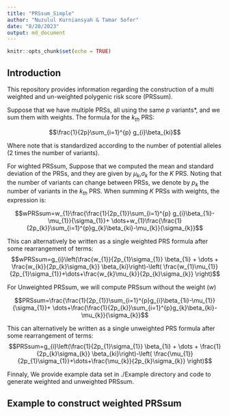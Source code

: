 ```yaml
---
title: "PRSsum_Simple"
author: "Nuzulul Kurniansyah & Tamar Sofer"
date: "8/20/2023"
output: md_document
---
```


```r
knitr::opts_chunk$set(echo = TRUE)
```



## Introduction

This repository provides information regarding the construction of a
multi weighted and un-weighted polygenic risk score (PRSsum).

Suppose that we have multiple PRSs, all using the same $p$ variants\*, and
we sum them with weights. The formula for the $k_{th}$ PRS:

$$\frac{1}{2p}\sum_{i=1}^{p} g_{i}\beta_{ki}$$

Where note that is standardized according to the number of potential alleles (2 times the number of variants). 

For wighted PRSsum, Suppose that we computed the mean and standard deviation of the PRSs, and they are given by $\mu_{k}$,$\sigma_{k}$ for the $K$ PRS. Noting that the number of variants can change between PRSs, we denote by $p_{k}$ the number of variants in the $k_{th}$ PRS. When summing $K$ PRSs with weights, the expression is:

$$wPRSsum=w_{1}\frac{\frac{1}{2p_{1}}\sum_{i=1}^{p} g_{i}\beta_{1i}-\mu_{1}}{\sigma_{1}}+ \dots+w_{1}\frac{\frac{1}{2p_{k}}\sum_{i=1}^{p}g_{k}\beta_{ki}-\mu_{k}}{\sigma_{k}}$$

This can alternatively be written as a single weighted PRS formula after some rearrangement of terms:
$$wPRSsum=g_{i}\left(\frac{w_{1}}{2p_{1}\sigma_{1}} \beta_{1i} + \dots + \frac{w_{k}}{2p_{k}\sigma_{k}} \beta_{ki}\right)-\left( \frac{w_{1}\mu_{1}}{2p_{1}\sigma_{1}}+\dots+\frac{w_{k}\mu_{k}}{2p_{k}\sigma_{k}} \right)$$


For Unweighted PRSsum, we will compute PRSsum without the weight ($w$)

$$PRSsum=\frac{\frac{1}{2p_{1}}\sum_{i=1}^{p}g_{i}\beta_{1i}-\mu_{1}}{\sigma_{1}}+ \dots+\frac{\frac{1}{2p_{k}}\sum_{i=1}^{p}g_{k}\beta_{ki}-\mu_{k}}{\sigma_{k}}$$

This can alternatively be written as a single unweighted PRS formula after some rearrangement of terms:
$$PRSsum=g_{i}\left(\frac{1}{2p_{1}\sigma_{1}} \beta_{1i} + \dots + \frac{1}{2p_{k}\sigma_{k}} \beta_{ki}\right)-\left( \frac{\mu_{1}}{2p_{1}\sigma_{1}}+\dots+\frac{\mu_{k}}{2p_{k}\sigma_{k}} \right)$$


Finnaly, We provide example data set in ./Example directory and code to generate weighted and unweighted PRSsum.


## Example to construct weighted PRSsum 
